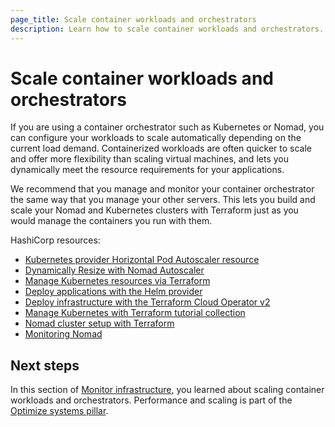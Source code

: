 ```yaml
---
page_title: Scale container workloads and orchestrators
description: Learn how to scale container workloads and orchestrators.
---
```


# Scale container workloads and orchestrators

If you are using a container orchestrator such as Kubernetes or Nomad, you can configure your workloads to scale automatically depending on the current load demand. Containerized workloads are often quicker to scale and offer more flexibility than scaling virtual machines, and lets you dynamically meet the resource requirements for your applications.

We recommend that you manage and monitor your container orchestrator the same way that you manage your other servers. This lets you build and scale your Nomad and Kubernetes clusters with Terraform just as you would manage the containers you run with them.

HashiCorp resources:

- [Kubernetes provider Horizontal Pod Autoscaler resource](https://registry.terraform.io/providers/hashicorp/kubernetes/latest/docs/resources/horizontal_pod_autoscaler)
- [Dynamically Resize with Nomad Autoscaler](/nomad/tutorials/autoscaler)
- [Manage Kubernetes resources via Terraform](/terraform/tutorials/kubernetes/kubernetes-provider)
- [Deploy applications with the Helm provider](/terraform/tutorials/kubernetes/helm-provider)
- [Deploy infrastructure with the Terraform Cloud Operator v2](/terraform/tutorials/kubernetes/kubernetes-operator-v2) 
- [Manage Kubernetes with Terraform tutorial collection](/terraform/tutorials/kubernetes) 
- [Nomad cluster setup with Terraform](/nomad/tutorials/cluster-setup) 
- [Monitoring Nomad](/nomad/docs/operations/monitoring-nomad) 

## Next steps

In this section of [Monitor infrastructure](/well-architected-framework/optimize-systems/performance-scaling/monitor-infrastructure), you learned about scaling container workloads and orchestrators. Performance and scaling is part of the [Optimize systems pillar](/well-architected-framework/optimize-systems).
